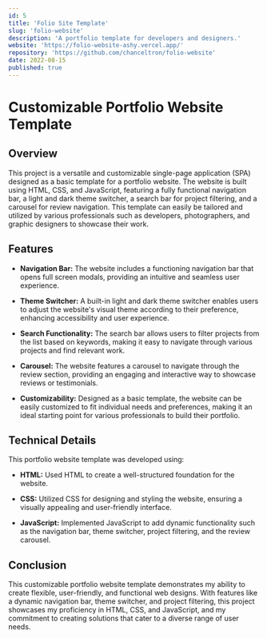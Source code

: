 ```yaml
---
id: 5
title: 'Folio Site Template'
slug: 'folio-website'
description: 'A portfolio template for developers and designers.'
website: 'https://folio-website-ashy.vercel.app/'
repository: 'https://github.com/chanceltron/folio-website'
date: 2022-08-15
published: true
---
```


# **Customizable Portfolio Website Template**

## **Overview**

This project is a versatile and customizable single-page application (SPA) designed as a basic template for a portfolio website. The website is built using HTML, CSS, and JavaScript, featuring a fully functional navigation bar, a light and dark theme switcher, a search bar for project filtering, and a carousel for review navigation. This template can easily be tailored and utilized by various professionals such as developers, photographers, and graphic designers to showcase their work.

## **Features**

- **Navigation Bar:** The website includes a functioning navigation bar that opens full screen modals, providing an intuitive and seamless user experience.

- **Theme Switcher:** A built-in light and dark theme switcher enables users to adjust the website's visual theme according to their preference, enhancing accessibility and user experience.

- **Search Functionality:** The search bar allows users to filter projects from the list based on keywords, making it easy to navigate through various projects and find relevant work.

- **Carousel:** The website features a carousel to navigate through the review section, providing an engaging and interactive way to showcase reviews or testimonials.

- **Customizability:** Designed as a basic template, the website can be easily customized to fit individual needs and preferences, making it an ideal starting point for various professionals to build their portfolio.

## **Technical Details**

This portfolio website template was developed using:

- **HTML:** Used HTML to create a well-structured foundation for the website.

- **CSS:** Utilized CSS for designing and styling the website, ensuring a visually appealing and user-friendly interface.

- **JavaScript:** Implemented JavaScript to add dynamic functionality such as the navigation bar, theme switcher, project filtering, and the review carousel.

## **Conclusion**

This customizable portfolio website template demonstrates my ability to create flexible, user-friendly, and functional web designs. With features like a dynamic navigation bar, theme switcher, and project filtering, this project showcases my proficiency in HTML, CSS, and JavaScript, and my commitment to creating solutions that cater to a diverse range of user needs.
